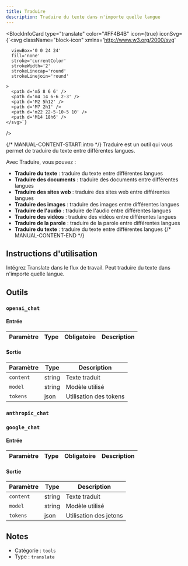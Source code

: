 ```yaml
---
title: Traduire
description: Traduire du texte dans n'importe quelle langue
---
```



<BlockInfoCard 
  type="translate"
  color="#FF4B4B"
  icon={true}
  iconSvg={`<svg className="block-icon"
      xmlns='http://www.w3.org/2000/svg'
      
      
      viewBox='0 0 24 24'
      fill='none'
      stroke='currentColor'
      strokeWidth='2'
      strokeLinecap='round'
      strokeLinejoin='round'
      
    >
      <path d='m5 8 6 6' />
      <path d='m4 14 6-6 2-3' />
      <path d='M2 5h12' />
      <path d='M7 2h1' />
      <path d='m22 22-5-10-5 10' />
      <path d='M14 18h6' />
    </svg>`}
/>

{/* MANUAL-CONTENT-START:intro */}
Traduire est un outil qui vous permet de traduire du texte entre différentes langues.

Avec Traduire, vous pouvez :

- **Traduire du texte** : traduire du texte entre différentes langues
- **Traduire des documents** : traduire des documents entre différentes langues
- **Traduire des sites web** : traduire des sites web entre différentes langues
- **Traduire des images** : traduire des images entre différentes langues
- **Traduire de l'audio** : traduire de l'audio entre différentes langues
- **Traduire des vidéos** : traduire des vidéos entre différentes langues
- **Traduire de la parole** : traduire de la parole entre différentes langues
- **Traduire du texte** : traduire du texte entre différentes langues
{/* MANUAL-CONTENT-END */}

## Instructions d'utilisation

Intégrez Translate dans le flux de travail. Peut traduire du texte dans n'importe quelle langue.

## Outils

### `openai_chat`

#### Entrée

| Paramètre | Type | Obligatoire | Description |
| --------- | ---- | ----------- | ----------- |

#### Sortie

| Paramètre | Type | Description |
| --------- | ---- | ----------- |
| `content` | string | Texte traduit |
| `model` | string | Modèle utilisé |
| `tokens` | json | Utilisation des tokens |

### `anthropic_chat`

### `google_chat`

#### Entrée

| Paramètre | Type | Obligatoire | Description |
| --------- | ---- | ----------- | ----------- |

#### Sortie

| Paramètre | Type | Description |
| --------- | ---- | ----------- |
| `content` | string | Texte traduit |
| `model` | string | Modèle utilisé |
| `tokens` | json | Utilisation des jetons |

## Notes

- Catégorie : `tools`
- Type : `translate`
